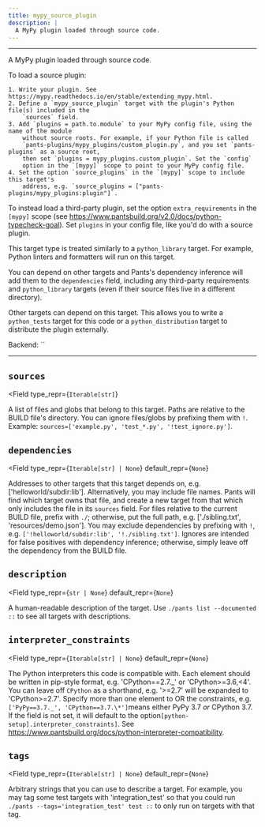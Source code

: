 ```yaml
---
title: mypy_source_plugin
description: |
  A MyPy plugin loaded through source code.
---
```



---

A MyPy plugin loaded through source code.

To load a source plugin:

```
1. Write your plugin. See https://mypy.readthedocs.io/en/stable/extending_mypy.html.
2. Define a `mypy_source_plugin` target with the plugin's Python file(s) included in the
    `sources` field.
3. Add `plugins = path.to.module` to your MyPy config file, using the name of the module
    without source roots. For example, if your Python file is called
    `pants-plugins/mypy_plugins/custom_plugin.py`, and you set `pants-plugins` as a source root,
    then set `plugins = mypy_plugins.custom_plugin`. Set the `config`
    option in the `[mypy]` scope to point to your MyPy config file.
4. Set the option `source_plugins` in the `[mypy]` scope to include this target's
    address, e.g. `source_plugins = ["pants-plugins/mypy_plugins:plugin"]`.
```

To instead load a third-party plugin, set the option `extra_requirements` in the `[mypy]`
scope (see https://www.pantsbuild.org/v2.0/docs/python-typecheck-goal). Set `plugins` in
your config file, like you&#x27;d do with a source plugin.

This target type is treated similarly to a `python_library` target. For example, Python linters
and formatters will run on this target.

You can depend on other targets and Pants&#x27;s dependency inference will add them to the `dependencies` field,
including any third-party requirements and `python_library` targets (even if their source files live in a different
directory).

Other targets can depend on this target. This allows you to write a `python_tests` target for
this code or a `python_distribution` target to distribute the plugin externally.

Backend: <span className="color--primary">``</span>

---

<span className={styles.options}>

## `sources`

<Field
    type_repr={`Iterable[str]`}
>

A list of files and globs that belong to this target. Paths are relative to the BUILD file&#x27;s directory. You can ignore files/globs by prefixing them with `!`. Example: `sources=['example.py', 'test_*.py', '!test_ignore.py']`.

</Field>

## `dependencies`

<Field
    type_repr={`Iterable[str] | None`}
    default_repr={`None`}
>

Addresses to other targets that this target depends on, e.g. [&#x27;helloworld/subdir:lib&#x27;]. Alternatively, you may include file names. Pants will find which target owns that file, and create a new target from that which only includes the file in its `sources` field. For files relative to the current BUILD file, prefix with `./`; otherwise, put the full path, e.g. [&#x27;./sibling.txt&#x27;, &#x27;resources/demo.json&#x27;]. You may exclude dependencies by prefixing with `!`, e.g. `['!helloworld/subdir:lib', '!./sibling.txt']`. Ignores are intended for false positives with dependency inference; otherwise, simply leave off the dependency from the BUILD file.

</Field>

## `description`

<Field
    type_repr={`str | None`}
    default_repr={`None`}
>

A human-readable description of the target. Use `./pants list --documented ::` to see all targets with descriptions.

</Field>

## `interpreter_constraints`

<Field
    type_repr={`Iterable[str] | None`}
    default_repr={`None`}
>

The Python interpreters this code is compatible with. Each element should be written in pip-style format, e.g. &#x27;CPython==2.7._&#x27; or &#x27;CPython&#x3E;=3.6,&#x3C;4&#x27;. You can leave off `CPython` as a shorthand, e.g. &#x27;&#x3E;=2.7&#x27; will be expanded to &#x27;CPython&#x3E;=2.7&#x27;. Specify more than one element to OR the constraints, e.g. `['PyPy==3.7._', 'CPython==3.7.\*']`means either PyPy 3.7 _or_ CPython 3.7. If the field is not set, it will default to the option`[python-setup].interpreter_constraints]`. See https://www.pantsbuild.org/docs/python-interpreter-compatibility.

</Field>

## `tags`

<Field
    type_repr={`Iterable[str] | None`}
    default_repr={`None`}
>

Arbitrary strings that you can use to describe a target. For example, you may tag some test targets with &#x27;integration_test&#x27; so that you could run `./pants --tags='integration_test' test ::` to only run on targets with that tag.

</Field>

</span>
